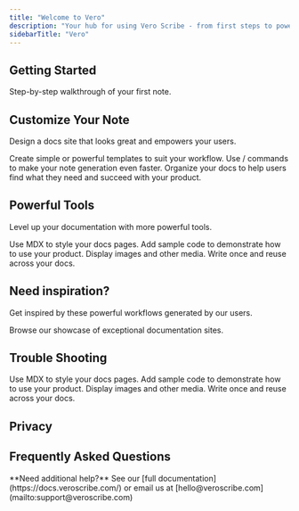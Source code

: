 ```yaml
---
title: "Welcome to Vero"
description: "Your hub for using Vero Scribe - from first steps to powerful workflows. "
sidebarTitle: "Vero"
---
```


## Getting Started

<Card title="Quickstart Guide" icon="rocket" horizontal={false} href="/quickstart/quickstart">
  Step-by-step walkthrough of your first note.
</Card>

## Customize Your Note

Design a docs site that looks great and empowers your users.

<Columns cols={2}>
  <Card title="Templates" icon="grid-2-plus" href="/development">
    Create simple or powerful templates to suit your workflow.
  </Card>
  <Card title="Snippets" icon="scissors" href="/essentials/settings">
    Use / commands to make your note generation even faster.
  </Card>
  <Card title="Smart Learning" icon="brain" href="/essentials/navigation">
    Organize your docs to help users find what they need and succeed with your product.
  </Card>
  <Card title="Note Customization" icon="sparkles">
    
  </Card>
</Columns>

## Powerful Tools

Level up your documentation with more powerful tools.

<Columns cols={2}>
  <Card title="AI Chat" icon="pen-fancy" href="/essentials/markdown">
    Use MDX to style your docs pages.
  </Card>
  <Card title="Insights" icon="code" href="/essentials/code">
    Add sample code to demonstrate how to use your product.
  </Card>
  <Card title="Uploads" icon="image" href="/essentials/images">
    Display images and other media.
  </Card>
  <Card title="Multilingual" icon="recycle" href="/essentials/reusable-snippets">
    Write once and reuse across your docs.
  </Card>
</Columns>

## Need inspiration?

Get inspired by these powerful workflows generated by our users.

<Card title="See complete examples" icon="stars" href="https://mintlify.com/customers">
  Browse our showcase of exceptional documentation sites.
</Card>

## Trouble Shooting

<Columns cols={2}>
  <Card title="AI Chat" icon="pen-fancy" href="/essentials/markdown">
    Use MDX to style your docs pages.
  </Card>
  <Card title="Insights" icon="code" href="/essentials/code">
    Add sample code to demonstrate how to use your product.
  </Card>
  <Card title="Uploads" icon="image" href="/essentials/images">
    Display images and other media.
  </Card>
  <Card title="Multilingual" icon="recycle" href="/essentials/reusable-snippets">
    Write once and reuse across your docs.
  </Card>
</Columns>

## Privacy

## Frequently Asked Questions

<Note>
  **Need additional help?** See our [full documentation](https://docs.veroscribe.com/) or email us at [hello@veroscribe.com](mailto:support@veroscribe.com)
</Note>